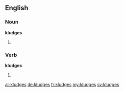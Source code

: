 ==English==

===Noun===
'''kludges'''

# {{plural of|kludge}}

===Verb===
'''kludges'''

# {{en-third-person singular of|kludge}}

[[ar:kludges]]
[[de:kludges]]
[[fr:kludges]]
[[my:kludges]]
[[sv:kludges]]